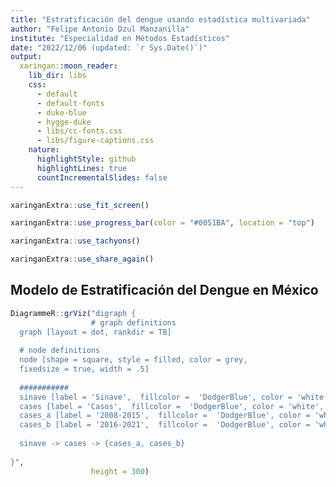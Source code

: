 ```yaml
---
title: "Estratificación del dengue usando estadística multivariada"
author: "Felipe Antonio Dzul Manzanilla"
institute: "Especialidad en Métodos Estadísticos"
date: "2022/12/06 (updated: `r Sys.Date()`)"
output:
  xaringan::moon_reader:
    lib_dir: libs
    css: 
      - default
      - default-fonts
      - duke-blue
      - hygge-duke
      - libs/cc-fonts.css
      - libs/figure-captions.css
    nature:
      highlightStyle: github
      highlightLines: true
      countIncrementalSlides: false
---
```



```r
xaringanExtra::use_fit_screen()
```

```r
xaringanExtra::use_progress_bar(color = "#0051BA", location = "top")
```

```r
xaringanExtra::use_tachyons()
```

```r
xaringanExtra::use_share_again()
```


## Modelo de Estratificación del Dengue en México

```r
DiagrammeR::grViz("digraph {
                  # graph definitions
  graph [layout = dot, rankdir = TB]
  
  # node definitions
  node [shape = square, style = filled, color = grey,
  fixedsize = true, width = .5] 
  
  ###########
  sinave [label = 'Sinave',  fillcolor =  'DodgerBlue', color = 'white', fontcolor = 'black']
  cases [label = 'Casos',  fillcolor =  'DodgerBlue', color = 'white', fontcolor = 'black']
  cases_a [label = '2008-2015',  fillcolor =  'DodgerBlue', color = 'white', fontcolor = 'black']
  cases_b [label = '2016-2021',  fillcolor =  'DodgerBlue', color = 'white', fontcolor = 'black']
  
  sinave -> cases -> {cases_a, cases_b}
  
}",
                  height = 300)
```





